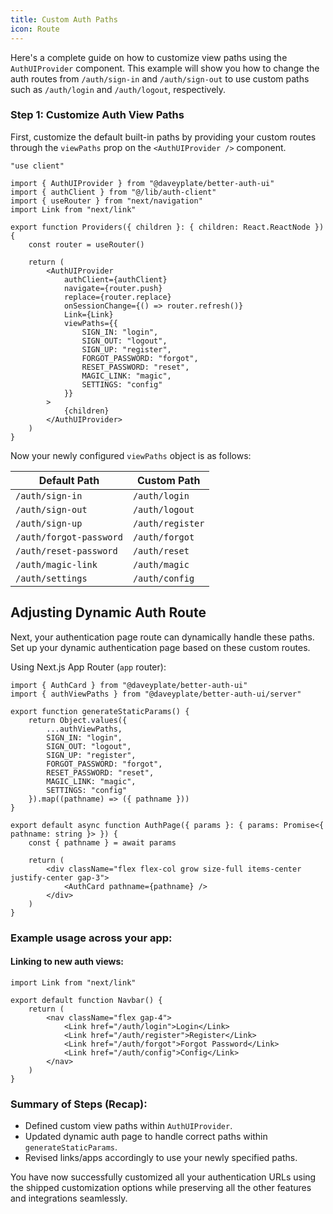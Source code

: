 ```yaml
---
title: Custom Auth Paths
icon: Route
---
```


Here's a complete guide on how to customize view paths using the `AuthUIProvider` component. This example will show you how to change the auth routes from `/auth/sign-in` and `/auth/sign-out` to use custom paths such as `/auth/login` and `/auth/logout`, respectively.

### Step 1: Customize Auth View Paths

First, customize the default built-in paths by providing your custom routes through the `viewPaths` prop on the `<AuthUIProvider />` component.

```tsx
"use client"

import { AuthUIProvider } from "@daveyplate/better-auth-ui"
import { authClient } from "@/lib/auth-client"
import { useRouter } from "next/navigation"
import Link from "next/link"

export function Providers({ children }: { children: React.ReactNode }) {
    const router = useRouter()

    return (
        <AuthUIProvider
            authClient={authClient}
            navigate={router.push}
            replace={router.replace}
            onSessionChange={() => router.refresh()}
            Link={Link}
            viewPaths={{
                SIGN_IN: "login",
                SIGN_OUT: "logout",
                SIGN_UP: "register",
                FORGOT_PASSWORD: "forgot",
                RESET_PASSWORD: "reset",
                MAGIC_LINK: "magic",
                SETTINGS: "config"
            }}
        >
            {children}
        </AuthUIProvider>
    )
}
```

Now your newly configured `viewPaths` object is as follows:

| Default Path         | Custom Path          |
| -------------------- | -------------------- |
| `/auth/sign-in`      | `/auth/login`        |
| `/auth/sign-out`     | `/auth/logout` |
| `/auth/sign-up`      | `/auth/register`     |
| `/auth/forgot-password` | `/auth/forgot`    |
| `/auth/reset-password`  | `/auth/reset`     |
| `/auth/magic-link`     | `/auth/magic`     |
| `/auth/settings`     | `/auth/config`     |

## Adjusting Dynamic Auth Route

Next, your authentication page route can dynamically handle these paths. Set up your dynamic authentication page based on these custom routes.

Using Next.js App Router (`app` router):

```tsx
import { AuthCard } from "@daveyplate/better-auth-ui"
import { authViewPaths } from "@daveyplate/better-auth-ui/server"

export function generateStaticParams() {
    return Object.values({
        ...authViewPaths,
        SIGN_IN: "login",
        SIGN_OUT: "logout",
        SIGN_UP: "register",
        FORGOT_PASSWORD: "forgot",
        RESET_PASSWORD: "reset",
        MAGIC_LINK: "magic",
        SETTINGS: "config"
    }).map((pathname) => ({ pathname }))
}

export default async function AuthPage({ params }: { params: Promise<{ pathname: string }> }) {
    const { pathname } = await params

    return (
        <div className="flex flex-col grow size-full items-center justify-center gap-3">
            <AuthCard pathname={pathname} />
        </div>
    )
}
```

### Example usage across your app:

#### Linking to new auth views:

```tsx
import Link from "next/link"

export default function Navbar() {
    return (
        <nav className="flex gap-4">
            <Link href="/auth/login">Login</Link>
            <Link href="/auth/register">Register</Link>
            <Link href="/auth/forgot">Forgot Password</Link>
            <Link href="/auth/config">Config</Link>
        </nav>
    )
}
```

### Summary of Steps (Recap):

- Defined custom view paths within `AuthUIProvider`.
- Updated dynamic auth page to handle correct paths within `generateStaticParams`.
- Revised links/apps accordingly to use your newly specified paths.

You have now successfully customized all your authentication URLs using the shipped customization options while preserving all the other features and integrations seamlessly.